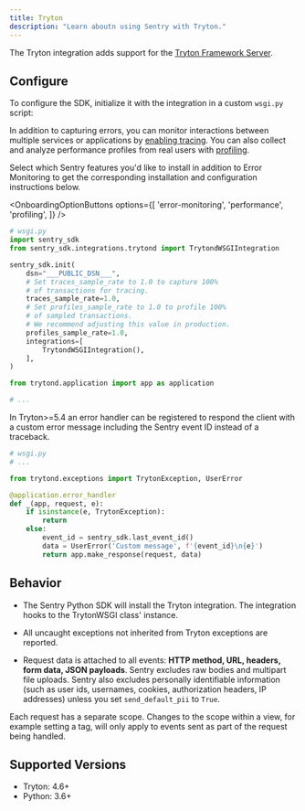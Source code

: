 ```yaml
---
title: Tryton
description: "Learn aboutn using Sentry with Tryton."
---
```


The Tryton integration adds support for the [Tryton Framework Server](https://www.tryton.org/).

## Configure

To configure the SDK, initialize it with the integration in a custom `wsgi.py` script:


In addition to capturing errors, you can monitor interactions between multiple services or applications by [enabling tracing](/concepts/key-terms/tracing/). You can also collect and analyze performance profiles from real users with [profiling](/product/explore/profiling/).

Select which Sentry features you'd like to install in addition to Error Monitoring to get the corresponding installation and configuration instructions below.

<OnboardingOptionButtons
  options={[
    'error-monitoring',
    'performance',
    'profiling',
  ]}
/>

```python {filename:wsgi.py} {"onboardingOptions": {"performance": "7-9", "profiling": "10-13"}}
# wsgi.py
import sentry_sdk
from sentry_sdk.integrations.trytond import TrytondWSGIIntegration

sentry_sdk.init(
    dsn="___PUBLIC_DSN___",
    # Set traces_sample_rate to 1.0 to capture 100%
    # of transactions for tracing.
    traces_sample_rate=1.0,
    # Set profiles_sample_rate to 1.0 to profile 100%
    # of sampled transactions.
    # We recommend adjusting this value in production.
    profiles_sample_rate=1.0,
    integrations=[
        TrytondWSGIIntegration(),
    ],
)

from trytond.application import app as application

# ...
```

In Tryton>=5.4 an error handler can be registered to respond the client
with a custom error message including the Sentry event ID instead of a traceback.

```python {filename:wsgi.py}
# wsgi.py
# ...

from trytond.exceptions import TrytonException, UserError

@application.error_handler
def _(app, request, e):
    if isinstance(e, TrytonException):
        return
    else:
        event_id = sentry_sdk.last_event_id()
        data = UserError('Custom message', f'{event_id}\n{e}')
        return app.make_response(request, data)
```

## Behavior

- The Sentry Python SDK will install the Tryton integration. The integration hooks to the TrytonWSGI class' instance.

- All uncaught exceptions not inherited from Tryton exceptions are reported.

- Request data is attached to all events: **HTTP method, URL, headers, form data, JSON payloads**. Sentry excludes raw bodies and multipart file uploads. Sentry also excludes personally identifiable information (such as user ids, usernames, cookies, authorization headers, IP addresses) unless you set `send_default_pii` to `True`.

Each request has a separate scope. Changes to the scope within a view, for example setting a tag, will only apply to events sent as part of the request being handled.

## Supported Versions

- Tryton: 4.6+
- Python: 3.6+

<Include name="python-use-older-sdk-for-legacy-support.mdx" />
